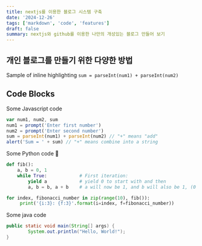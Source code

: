 ```yaml
---
title: nextjs를 이용한 블로그 시스템 구축
date: '2024-12-26'
tags: ['markdown', 'code', 'features']
draft: false
summary: nextjs와 github를 이용한 나만의 개성있는 블로그 만들어 보기
---
```


## 개인 블로그를 만들기 위한 다양한 방법

Sample of inline highlighting `sum = parseInt(num1) + parseInt(num2)`

## Code Blocks

Some Javascript code

```javascript
var num1, num2, sum
num1 = prompt('Enter first number')
num2 = prompt('Enter second number')
sum = parseInt(num1) + parseInt(num2) // "+" means "add"
alert('Sum = ' + sum) // "+" means combine into a string
```

Some Python code 🐍

```python
def fib():
    a, b = 0, 1
    while True:            # First iteration:
        yield a            # yield 0 to start with and then
        a, b = b, a + b    # a will now be 1, and b will also be 1, (0 + 1)

for index, fibonacci_number in zip(range(10), fib()):
     print('{i:3}: {f:3}'.format(i=index, f=fibonacci_number))
```

Some java code

```java
public static void main(String[] args) {
		System.out.println("Hello, World!");
}

```
